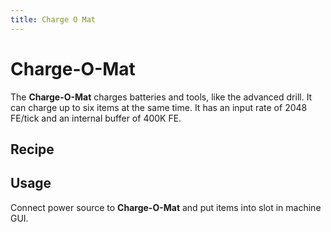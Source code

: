 ```yaml
---
title: Charge O Mat
---
```


<ItemImage file="charge_o_mat" alt="Charge O Mat" size="200" />

# Charge-O-Mat

The **Charge-O-Mat** charges batteries and tools, like the advanced drill. It can charge up to six items at the same time. It has an input rate of 2048 FE/tick and an internal buffer of 400K FE.

## Recipe

<CraftingTable recipe="input techreborn:energy_flow_chip techreborn:energy_crystal techreborn:energy_flow_chip input minecraft:chest techreborn:lapotronic_energy_orb minecraft:chest input techreborn:energy_flow_chip techreborn:advanced_machine_block techreborn:energy_flow_chip output techreborn:charge_o_mat" />

## Usage

Connect power source to **Charge-O-Mat** and put items into slot in machine GUI.
